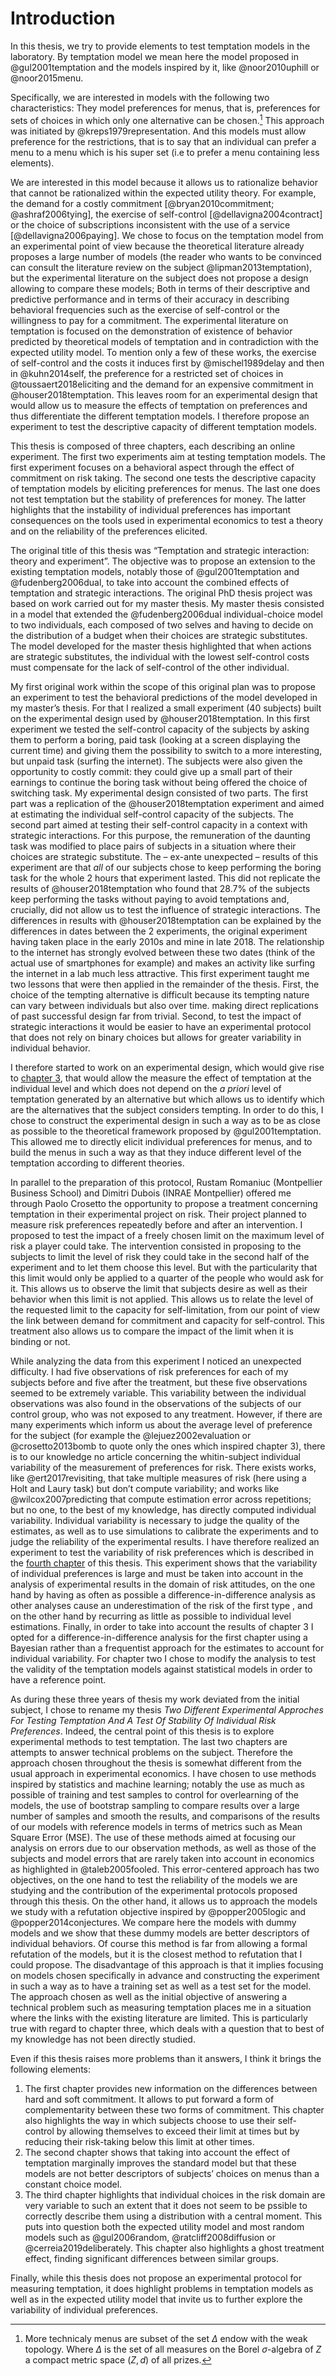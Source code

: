 # Introduction {#intro1}

In this thesis, we try to provide elements to test temptation models in the 
laboratory. 
By temptation model we mean here the model proposed in @gul2001temptation and 
the models inspired by it, like @noor2010uphill or @noor2015menu.

Specifically, we are interested in models with the following two characteristics: 
They model preferences for menus, that is, preferences for sets of choices in 
which only one alternative can be chosen.[^101]
This approach was initiated by @kreps1979representation. 
And this models must allow preference for the restrictions, that is to say that 
an individual can prefer a menu to a menu which is his super set 
(i.e to prefer a menu containing less elements).

<!-- I just changed the order of stuff and the position of the new paragraph because else the second characteristics was lost after the footnote and in another paragraph, and it was hard to follow (it's an old point really, already discussed beteen us) -->

[^101]: More technicaly menus are subset of the set $\Delta$ endow with the weak 
topology. 
Where $\Delta$ is the set of all measures on the Borel $\sigma$-algebra of $Z$ a 
compact metric space $(Z,d)$ of all prizes.


We are interested in this model because it allows us to rationalize behavior
that cannot be rationalized within the expected utility theory. 
For example, the demand for a costly commitment [@bryan2010commitment; @ashraf2006tying], the exercise of self-control [@dellavigna2004contract] or the choice of subscriptions inconsistent with the use of a service [@dellavigna2006paying]. 
We chose to focus on the temptation model from an experimental point of view 
because the theoretical literature already proposes a large number of models 
(the reader who wants to be convinced can consult the literature review on the subject @lipman2013temptation), but the experimental literature on the subject does not propose a design allowing to compare these models;
Both in terms of their descriptive and predictive performance and in terms of their accuracy in describing behavioral frequencies such as the exercise of self-control or the willingness to pay for a commitment.
The experimental literature on temptation is focused on the demonstration of existence of 
behavior predicted by theoretical models of temptation and in contradiction with 
the expected utility model. 
To mention only a few of these works, the exercise of self-control and the costs 
it induces first by @mischel1989delay and then in @kuhn2014self, the preference for a 
restricted set of choices in @toussaert2018eliciting and the demand for an expensive 
commitment in @houser2018temptation. 
This leaves room for an experimental design that would allow us to measure the 
effects of temptation on preferences and thus differentiate the different 
temptation models.
<!-- this following sentence "I therefore propose" is a bit out of place since it focuses on ONE chapter only, and here you are describing the full thesis; consider removing it or changin it so that it is not so alien in between paragraphs that talk of the thesis as a whole (above) or of the individual chapters (below) -->
I therefore propose an experiment to test the descriptive capacity of different 
temptation models.

This thesis is composed of three chapters, each describing an online experiment. 
The first two experiments aim at testing temptation models.
The first experiment focuses on a behavioral aspect through the effect of commitment on risk taking. 
The second one tests the descriptive capacity of temptation models by eliciting 
preferences for menus. 
The last one does not test temptation but the stability of preferences for money. 
The latter highlights that the instability of individual preferences has 
important consequences on the tools used in experimental economics to test a 
theory and on the reliability of the preferences elicited.

The original title of this thesis was "Temptation and strategic interaction: 
theory and experiment". 
The objective was to propose an extension to the existing temptation models, 
notably those of @gul2001temptation and @fudenberg2006dual, to take into account the combined effects of temptation and strategic interactions. 
The original PhD thesis project was based on work carried out for my master thesis. 
My master thesis consisted in a model that extended the @fudenberg2006dual individual-choice model to two individuals, each composed of two selves and having to decide on the distribution of a budget when their choices 
are strategic substitutes. 
The model developed for the master thesis highlighted that when actions are strategic substitutes, the 
individual with the lowest self-control costs must compensate for the lack of 
self-control of the other individual. 

My first original work within the scope of this original plan was to propose an experiment to test the 
behavioral predictions of the model developed in my master's thesis. 
For that I realized a small experiment (40 subjects) built on the experimental design used by @houser2018temptation. 
In this first experiment we tested the self-control capacity of the subjects by asking 
them to perform a boring, paid task (looking at a screen displaying the current time) and giving them the possibility to switch to a more interesting, but unpaid task (surfing the 
internet). 
The subjects were also given the opportunity to costly commit: they could give up a small part of their earnings to continue the boring task without being offered the choice of switching task. 
My experimental design consisted of two parts. 
The first part was a replication of the @houser2018temptation experiment and aimed at estimating the individual self-control capacity of the subjects. 
The second part aimed at testing their self-control capacity in a context with strategic interactions. 
For this purpose, the remuneration of the daunting task was modified to place 
pairs of subjects in a situation where their choices are strategic substitute. 
The -- ex-ante unexpected -- results of this experiment are that *all* of our subjects chose to keep performing the 
boring task for the whole 2 hours that experiment lasted. 
This did not replicate the results of @houser2018temptation  who found that 
28.7% of the subjects keep performing the tasks without paying to avoid 
temptations and, crucially, did not allow us to test the influence of strategic 
interactions.
<!-- Houser: I do not understand why you choose to focus on the subjects who behaved like ours i.e. refuse to pay and keep performing. It is confusing. Tell us how many subjects switched to surfing and how many paid for costly commitment instead. -->
<!-- consider adding a simple and direct expalantion sentence as "Since no-one was tempted and no-one asked for any sort of costly commitment, we had no way of testing how strategic interactions affected a non-existent temptation". Or similar; just to drive the point home in clear, non technical language -->
The differences in results with @houser2018temptation can be explained by the 
differences in dates between the 2 experiments, the original experiment having 
taken place in the early 2010s and mine in late 2018. 
The relationship to the internet has strongly evolved between these two dates 
(think of the actual use of smartphones for example)
and makes an activity like surfing the internet in a lab much less attractive. 
This first experiment taught me two lessons that were then applied in the 
remainder of the thesis.
First,  the choice of the 
tempting alternative is difficult because its tempting nature can vary between 
individuals but also over time. 
making direct replications of past successful design far from trivial.
Second, to test the impact of strategic interactions it would be easier to have 
an experimental protocol that does not rely on binary choices but allows for 
greater variability in individual behavior.

I therefore started to work on an experimental design, which would give rise to 
[chapter 3](#tempting-lab), 
<!-- acthung! in the bookdown website you count the intro as its own chapter;I mean, intro + chpt 1, 2, 3? Right now you have intro = 1 and so chpt 1 is 2 etc... minor point, but a bit annoying. maybe bookdown can be forced to have intro be counted as 0 or not counted? -->
that would allow the measure the effect of temptation at the 
individual level and which does not depend on the *a priori* level of temptation generated by an 
alternative but which allows us to identify which are the alternatives that the 
subject considers tempting. 
In order to do this, I chose to construct the experimental design in such a way 
as to be as close as possible to the theoretical framework proposed by 
@gul2001temptation. 
This allowed me to directly elicit individual preferences for menus, and to build the 
menus in such a way as that they induce different level of the temptation 
according to different theories. 

In parallel to the preparation of this protocol, Rustam Romaniuc (Montpellier Business School) and Dimitri 
Dubois (INRAE Montpellier) offered me through Paolo Crosetto the opportunity to propose a treatment 
concerning temptation in their experimental project on risk. 
Their project planned to measure risk preferences repeatedly before and after an 
intervention. 
I proposed to test the impact of a freely chosen limit on the maximum level of 
risk a player could take. 
The intervention consisted in proposing to the subjects to limit the level of 
risk they could take in the second half of the experiment and to let them choose 
this level. 
But with the particularity that this limit would only be applied to a quarter of 
the people who would ask for it. 
This allows us to observe the limit that subjects desire as well as their 
behavior when this limit is not applied. 
This allows us to relate the level of the requested limit to the capacity for 
self-limitation, from our point of view the link between demand for commitment 
and capacity for self-control. 
This treatment also allows us to compare the impact of the limit when it is 
binding or not.
<!-- I ee you do not mention (probably on purpose) soft vs hard commitment. IF you want to introduce this temrs, maybe here is the right place to do so. -->

While analyzing the data from this experiment I noticed an unexpected 
difficulty. 
I had five observations of risk preferences for each of my subjects before and 
five after the treatment, but these five observations seemed to be extremely variable. 
This variability between the individual observations was also found in the 
observations of the subjects of our control group, who was not exposed to any treatment. 
However, if there are many experiments which inform us about the average level 
of preference for the subject (for example the @lejuez2002evaluation or 
@crosetto2013bomb to quote only the ones which inspired chapter 3), there is to 
our knowledge no article concerning the whitin-subject individual variability of the 
measurement of preferences for risk.
There exists works, like @ert2017revisiting, that take multiple measures of risk (here using a Holt and Laury task) but don't 
compute variability; and works like @wilcox2007predicting that compute estimation 
error across repetitions; but no one, to the best of my knowledge, has directly computed individual variability.
Individual variability is necessary to judge the quality of the estimates, as 
well as to use simulations to calibrate the experiments and to judge the 
reliability of the experimental results.
I have therefore realized an experiment to test the variability of risk 
preferences which is described in the [fourth chapter](#multi-choice) of this thesis. 
<!-- consistency: if you say "chapter 3" then say "chapter 4" and not "fourth chapter"; and see above for numbering. -->
This experiment shows that the variability of individual preferences is 
large and must be taken into account in the analysis of experimental 
results in the domain of risk attitudes, on the one hand by having as often as possible a 
difference-in-difference analysis as other analyses cause an 
underestimation of the risk of the first type
<!-- not understandable. "Type-I risk" != "risk of the first type"; and again be clearer. -->
, and on the other hand by 
recurring as little as possible to individual level estimations.
<!-- the part below is crucial: it shows that you did rethink the whole stat analysis of chpt 1 and 2 after chpt 3 results were in. Be more open about it and clearer, it is not so easy to follow now; me, I know; but the other readers won't. A simple sentence that says "the results of chpt 3 forced me to change my stat approach to the other chapters, because of the instability and blah blah. As a consequence I (changes for Chpt3), and 'changes for chpt 2).  -->
Finally, in order to take into account the results of chapter 3 I opted for a 
difference-in-difference analysis for the first chapter using a Bayesian rather 
than a frequentist approach for the estimates to account for individual 
variability. 
For chapter two I chose to modify the analysis to test the validity of the 
temptation models against statistical models in order to have a reference point.


As during these three years of thesis my work deviated from the initial subject, 
I chose to rename my thesis *Two Different Experimental Approches For Testing 
Temptation And A Test Of Stability Of Individual Risk Preferences*. 
Indeed, the central point of this thesis  is to explore experimental methods to 
test temptation. 
The last two chapters are attempts to answer technical problems on the subject. 
Therefore the approach chosen throughout the thesis is somewhat different from 
the usual approach in experimental economics. 
I have chosen to use methods inspired by statistics and machine learning; 
notably the use as much as possible of training and test samples to control for 
overlearning of the models, the use of bootstrap sampling to compare results 
over a large number of samples and smooth the results, and comparisons of the 
results of our models with reference models in terms of metrics such as Mean 
Square Error (MSE). 
The use of these methods aimed at focusing our analysis on errors due to our 
observation methods, as well as those of the subjects and model errors that are 
rarely taken into account in economics as highlighted in @taleb2005fooled. 
This error-centered approach has two objectives, on the one hand to test the 
reliability of the models we are studying and the contribution of the 
experimental protocols proposed through this thesis. 
On the other hand, it allows us to approach the models we study with a 
refutation objective inspired by @popper2005logic and @popper2014conjectures. 
We compare here the models with dummy models and we show that these dummy models 
are better descriptors of individual behaviors. 
Of course this method is far from allowing a formal refutation of the models, but it is the 
closest method to refutation that I could propose.
The disadvantage of this approach is that it implies focusing on models chosen 
specifically in advance and constructing the experiment in such a way as to have 
a training set as well as a test set for the model. 
The approach chosen as well as the initial objective of answering a technical 
problem such as measuring temptation places me in a situation where the links 
with the existing literature are limited. This is particularly true with regard to chapter 
three, which deals with a question that to best of my knowledge has not been directly studied.

Even if this thesis raises more problems than it answers, I think it brings the 
following elements:

1. The first chapter provides new information on the differences between hard 
and soft commitment. 
It allows to put forward a form of complementarity between these two forms of 
commitment. 
This chapter also highlights the way in which subjects choose to use their 
self-control by allowing themselves to exceed their limit at times but by 
reducing their risk-taking below this limit at other times.
2. The second chapter shows that taking into account the effect of temptation 
marginally improves the standard model but that these models are not better 
descriptors of subjects' choices on menus than a constant choice model.
3. The third chapter highlights that individual choices in the risk domain are 
very variable to such an extent that it does not seem to be pssible to correctly describe them
using a distribution with a central moment. 
This puts into question both the expected utility model and most random models 
such as @gul2006random, @ratcliff2008diffusion or @cerreia2019deliberately. 
This chapter also highlights a ghost treatment effect, finding significant 
differences between similar groups.


Finally, while this thesis does not propose an experimental protocol for 
measuring temptation, it does highlight problems in temptation models as well as 
in the expected utility model that invite us to further explore the variability 
of individual preferences.
